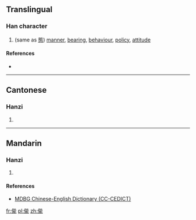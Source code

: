 ==Translingual==

===Han character===
{{Han char|rn=9|rad=人|as=10|sn=12|four=|canj=OIBP|ids=⿰亻能}}

# (same as [[態]]) [[manner]], [[bearing]], [[behaviour]], [[policy]], [[attitude]]

====References====
* {{Han ref|kx=0113.060|hdz=10206.130|uh=3477|ud=13431}}

----

==Cantonese==

===Hanzi===
{{yue-hanzi|jyut=[[taai3]]|y=taai3}}

# {{defn|lang=yue|sort=人10}}

----

==Mandarin==

===Hanzi===
{{cmn-hanzi|pin=[[tài]] ([[tai4]]), [[tiàn]] ([[tian4]]), [[zhuàn]] ([[zhuan4]])|wg=t'ai<sup>4</sup>, t'ien<sup>4</sup>, chuan<sup>4</sup>}}

# {{defn|lang=cmn|sort=人10}}

====References====
* [http://www.mdbg.net/chindict/chindict.php?page=worddict&wdrst=1&wdqb=%E3%91%B7 MDBG Chinese-English Dictionary (CC-CEDICT)]

[[fr:㑷]]
[[pl:㑷]]
[[zh:㑷]]